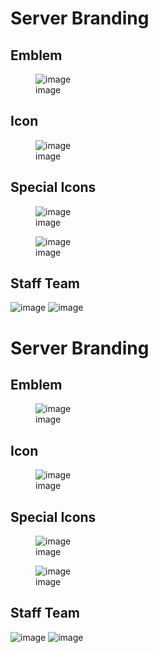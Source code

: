 <span id="server-branding"></span>
= Server Branding =

<span id="emblem"></span>
== Emblem ==

<div class="figure">

[[File:https://www.democracycraft.net/images/logo.png|image]]

</div>
<span id="icon"></span>
== Icon ==

<div class="figure">

[[File:https://www.democracycraft.net/images/dc-icon-white.png|image]]

</div>
<span id="special-icons"></span>
== Special Icons ==

<div class="figure">

[[File:https://www.democracycraft.net/images/icon_xmas.png|image]]

</div>
<div class="figure">

[[File:https://www.democracycraft.net/images/icon_halloween.png|image]]

</div>
<span id="staff-team"></span>
== Staff Team ==

[[File:https://www.democracycraft.net/images/staff.png|image]] [[File:https://i.imgur.com/1xiWDK3.png|image]]

<span id="server-branding-1"></span>
= Server Branding =

<span id="emblem-1"></span>
== Emblem ==

<div class="figure">

[[File:https://www.democracycraft.net/images/logo.png|image]]

</div>
<span id="icon-1"></span>
== Icon ==

<div class="figure">

[[File:https://www.democracycraft.net/images/dc-icon-white.png|image]]

</div>
<span id="special-icons-1"></span>
== Special Icons ==

<div class="figure">

[[File:https://www.democracycraft.net/images/icon_xmas.png|image]]

</div>
<div class="figure">

[[File:https://www.democracycraft.net/images/icon_halloween.png|image]]

</div>
<span id="staff-team-1"></span>
== Staff Team ==

[[File:https://www.democracycraft.net/images/staff.png|image]] [[File:https://i.imgur.com/1xiWDK3.png|image]]
